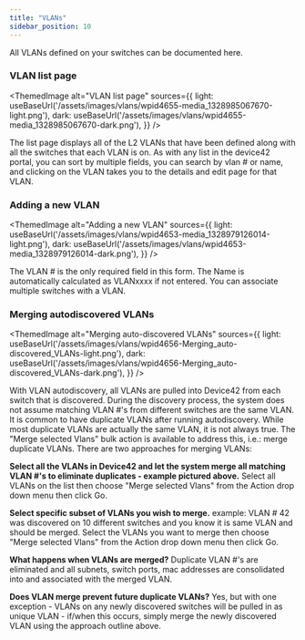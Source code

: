 ```yaml
---
title: "VLANs"
sidebar_position: 10
---
```



All VLANs defined on your switches can be documented here.

### VLAN list page

<ThemedImage
  alt="VLAN list page"
  sources={{
    light: useBaseUrl('/assets/images/vlans/wpid4655-media_1328985067670-light.png'),
    dark: useBaseUrl('/assets/images/vlans/wpid4655-media_1328985067670-dark.png'),
  }}
/>

The list page displays all of the L2 VLANs that have been defined along with all the switches that each VLAN is on. As with any list in the device42 portal, you can sort by multiple fields, you can search by vlan # or name, and clicking on the VLAN takes you to the details and edit page for that VLAN.

### Adding a new VLAN

<ThemedImage
  alt="Adding a new VLAN"
  sources={{
    light: useBaseUrl('/assets/images/vlans/wpid4653-media_1328979126014-light.png'),
    dark: useBaseUrl('/assets/images/vlans/wpid4653-media_1328979126014-dark.png'),
  }}
/>

The VLAN # is the only required field in this form. The Name is automatically calculated as VLANxxxx if not entered. You can associate multiple switches with a VLAN.

### Merging autodiscovered VLANs

<ThemedImage
  alt="Merging auto-discovered VLANs"
  sources={{
    light: useBaseUrl('/assets/images/vlans/wpid4656-Merging_auto-discovered_VLANs-light.png'),
    dark: useBaseUrl('/assets/images/vlans/wpid4656-Merging_auto-discovered_VLANs-dark.png'),
  }}
/>

With VLAN autodiscovery, all VLANs are pulled into Device42 from each switch that is discovered. During the discovery process, the system does not assume matching VLAN #'s from different switches are the same VLAN. It is common to have duplicate VLANs after running autodiscovery. While most duplicate VLANs are actually the same VLAN, it is not always true. The "Merge selected Vlans" bulk action is available to address this, i.e.: merge duplicate VLANs. There are two approaches for merging VLANs:

**Select all the VLANs in Device42 and let the system merge all matching VLAN #'s to eliminate duplicates - example pictured above.** Select all VLANs on the list then choose "Merge selected Vlans" from the Action drop down menu then click Go.

**Select specific subset of VLANs you wish to merge.** example: VLAN # 42 was discovered on 10 different switches and you know it is same VLAN and should be merged. Select the VLANs you want to merge then choose "Merge selected Vlans" from the Action drop down menu then click Go.

**What happens when VLANs are merged?** Duplicate VLAN #'s are eliminated and all subnets, switch ports, mac addresses are consolidated into and associated with the merged VLAN.

**Does VLAN merge prevent future duplicate VLANs?** Yes, but with one exception - VLANs on any newly discovered switches will be pulled in as unique VLAN - if/when this occurs, simply merge the newly discovered VLAN using the approach outline above.

